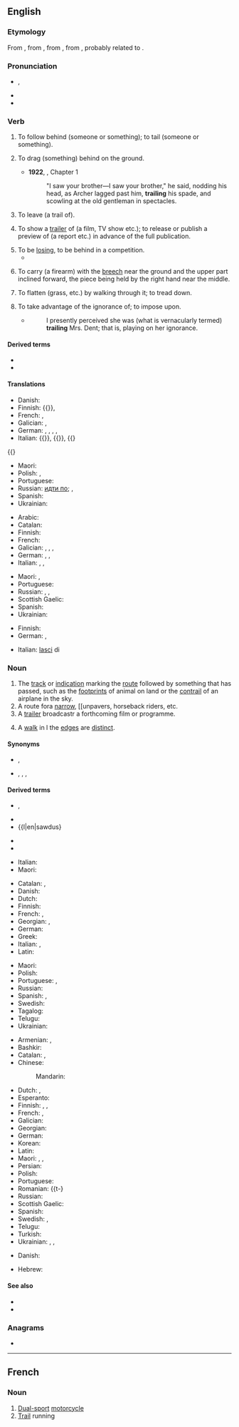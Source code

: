 {{also|Trail}}
==English==
{{wikipedia|dab=trail (disambiguation)|trail}}

===Etymology===
From {{inh|en|enm|trailen}}, from {{der|en|fro|trailler|t=to tow; pick up the scent of a quarry}}, from {{der|en|VL.|*tragulāre|t=to drag}}, from {{der|en|la|tragula|t=dragnet, javelin thrown by a strap}}, probably related to {{cog|la|trahere|t=to pull, drag along}}.

===Pronunciation===
* {{enPR|trāl}}, {{IPA|/tɹeɪl/|lang=en}}
* {{audio|En-us-trail.ogg|Audio (US)|lang=en}}
* {{rhymes|eɪl|lang=en}}

===Verb===
{{en-verb}}

# {{lb|en|transitive}} To follow behind (someone or something); to tail (someone or something).
#: {{ux|en|The hunters '''trailed''' their prey deep into the woods.}}
# {{lb|en|transitive}} To drag (something) behind on the ground.
#: {{ux|en|You'll get your coat all muddy if you '''trail''' it around like that.}}
#* '''1922''', {{w|Virginia Woolf}}, ''{{w|Jacob's Room}}'' Chapter 1
#*: "I saw your brother—I saw your brother," he said, nodding his head, as Archer lagged past him, '''trailing''' his spade, and scowling at the old gentleman in spectacles.
# {{lb|en|transitive}} To leave (a trail of).
#: {{ux|en|He walked into the house, soaking wet, and '''trailed''' water all over the place.}}
# {{lb|en|transitive}} To show a [[trailer]] of (a film, TV show etc.); to release or publish a preview of (a report etc.) in advance of the full publication.
#: {{ux|en|His new film was '''trailed''' on TV last night.}}
#: {{ux|en|There were no surprises in this morning's much-'''trailed''' budget statement.}}
# To be [[lose|losing]], to be behind in a competition.
#* {{quote-journal|lang=en|date=December 29, 2011|author=Keith Jackson|work=Daily Record
|title=[http://www.dailyrecord.co.uk/football/spl/celtic/2011/12/29/spl-celtic-1-rangers-0-86908-23665738/ SPL: Celtic 1 Rangers 0]
|passage=Neil Lennon and his players have, in almost no time at all, roared back from '''trailing''' Rangers by 15 points in November to ending the year two points clear.}}
# {{lb|en|military}} To carry (a firearm) with the [[breech]] near the ground and the upper part inclined forward, the piece being held by the right hand near the middle.
# To flatten (grass, etc.) by walking through it; to tread down.
#: {{rfquotek|Longfellow}}
# {{lb|en|dated}} To take advantage of the ignorance of; to impose upon.
#* {{rfdate||and other bibliographic particulars}} {{w|Charlotte Brontë}}
#*: I presently perceived she was (what is vernacularly termed) '''trailing''' Mrs. Dent; that is, playing on her ignorance.

====Derived terms====
<!--derived from the verb-->
* {{l|en|trailer}}
* {{l|en|trail off}}

====Translations====
{{trans-top|follow behind}}
* Danish: {{t}}
* Finnish: {{}}, {{t+|fi|j}}
* French: {{t+|fr|pister}}, {{t+|f}}
* Galician: {{t+|gl|seguir}}, {{t|gl}}
* German: {{t+|de|folgen}}, {{t+|de|ven}}, {{t+|de|nn}}, {{t|den}}, {{t+|de|nachsen}}
* Italian: {{}}, {{}}, {{}
{{}
* Maori: {{t|m}}
* Polish: {{t+|p}}, {{t+|pl}}
* Portuguese: {{t+|p}}
* Russian: [[идти по ]]; {{t+|ru|высле́ь|impf}}, {{t+|ru|ь|pf}}
* Spanish: {{t+|es|segr}}
* Ukrainian: {{t|uk|пер}}
{{trans-bottom}}

{{trans-top|drag behind}}
* Arabic: {{t|ar|جَرَّ}}
* Catalan: {{t+|ca|arrossegar}}
* Finnish: {{t+|fi|raahata}}
* French: {{t+|fr|traîner}}
* Galician: {{t|gl|arrousar}}, {{t|gl|ransir}}, {{t|gl|restrexar}}, {{t+|gl|arrastrar}}
* German: {{t+|de|schleppen}}, {{t+|de|schleifen}}, {{t+|de|ziehen}}
* Italian: {{t+|it|trascinare}}, {{t+|it|trainare}}, {{t+|it|strascicare}}
{{trans-mid}}
* Maori: {{t|mi|kitō}} {{qualifier|of a garment}}, {{t|mi|kitō}}
* Portuguese: {{t+|pt|arrastar}}
* Russian: {{t+|ru|тяну́ть}}, {{t+|ru|волочи́ть}}, {{t+|ru|тащи́ть}}
* Scottish Gaelic: {{t|gd|slaod}}
* Spanish: {{t+|es|arrastrar}}
* Ukrainian: {{t|uk|тягти}}
{{trans-bottom}}

{{trans-top|leave (a trail of)}}
* Finnish: {{t|fi}}
* German: {{t+|de|zurücklassen}}, {{t|de|eine S}}
{{trans-mid}}
* Italian: [[lasci]] [[]] di
{{t}}

===Noun===
{{wikipedia|trail|trail ()}}
{{en-noun}}

# The [[track]] or [[indication]] marking the [[route]] followed by something that has passed, such as the [[footprint]]s of animal on land or the [[contrail]] of an airplane in the sky.
# A route fora [[narrow]], [[unpavers, horseback riders, etc.
# A [[trailer]] broadcastr a forthcoming film or programme.
# {{lb|en|graph theory}} A [[walk]] in l the [[edge|edges]] are [[distinct]].

====Synonyms====
* {{sense|track of an animal}} {{l|en|spoor}}, {{l|en|sign}}
* {{sense|route for travel over land}} {{l|en|dirt track}}, {{l|en|footpath}}, {{l|en|path}}, {{l|en|track}}

====Derived terms====
{{rel-top3|Terms derived from ''trail'' (noun)}}
* {{l|en|condensation trail}}, {{l|en|contrail}}
* {{l|en|pa}}
* {{l|en|sawdus}
{{rel-mid3}}
* {{l|etrail}}
* {{l|en|tra }
* {{l|en|trr}} (see [[r]])
{{r}}
* {{l|en|trail}}
* {{l|en|tr}}
* {{l|en|trail}}
{{rel-bottom}}

====Translations====
{{trans-top|footprints or signs of something/someone has passed previously}}
* Catalan: {{t|ca}}
* German: {{}}
{{trans-mid}}
* Italian: {{t+}}
* Maori: {{t|mi|papar},ea}}
{{trans-}}

{{tr}}
* Catalan: {{t|ca|rastre|m}}, {{t+|ca|pista|f}}
* Danish: {{t|da|spor}}
* Dutch: {{t+|nl|spoor}}
* Finnish: {{t+|fi|jälki}}
* French: {{t+|fr|piste|f}}, {{t+|fr|traces|f-p}}
* Georgian: {{t|ka|ნაკვალევი}}, {{t|ka|კვალი}}
* German: {{t+|de|Spur|f}}
* Greek: {{t+|el|ίχνος|n}}
* Italian: {{t+|it|traccia|f}}, {{t+|it|pista|f}}
* Latin: {{t|la|vestīgia|n-p}}
{{trans-mid}}
* Maori: {{t|mi|makatea}}
* Polish: {{t+|pl|trop|m}}
* Portuguese: {{t+|pt|rasto|m}}, {{t+|pt|rastro|m}}
* Russian: {{t+|ru|след|m}}
* Spanish: {{t+|es|pista|f}}, {{t+|es|rastro|m}}
* Swedish: {{t+|sv|spår|n}}
* Tagalog: {{t|tl|bagnos}}
* Telugu: {{t+|te|జాడ|tr=jaaDa}}
* Ukrainian: {{t|uk|слід}}
{{trans-bottom}}

{{trans-top|route for travel over land}}
* Armenian: {{t+|hy|արահետ}}, {{t+|hy|շավիղ}}
* Bashkir: {{t|ba|һуҡмаҡ|sc=Cyrl}}
* Catalan: {{t+|ca|pista|f}}, {{t+|ca|corriol|m}}
* Chinese:
*: Mandarin: {{t-needed|cmn}}
* Dutch: {{t+|nl|route}}, {{t+|nl|pad|n}}
* Esperanto: {{t|eo|vojsulko}}
* Finnish: {{t+|fi|reitti}}, {{t|fi|eräreitti}}, {{t+|fi|polku}}
* French: {{t+|fr|piste|f}}, {{t+|fr|senter|m}}
* Galician: {{t+|gl|seiro|m}}
* Georgian: {{t|ka|ბიკი}}
* German: {{t+|de}, {{t+|de|Weg|m}}
* Greek: {{t+|el||n}}
* Italian: {{t|m}}, {{t+|it|pista|f}}
{}}
* Korean: {{t-needd|ko}}
* Latin: {{t|la|semit|f}}
* Maori: {{t|mi|u}}, {{t|mi|maheu}}, {{t|mi|ara}}
* Persian: {{t|fa|مالرو|}}
* Polish: {{t+|pl|śa|f}}
* Portuguese: {{t+|pt|f}}
* Romanian: {{t-}
* Russian: {{t+|ru|f}}
* Scottish Gaelic: {{te|f}}
* Spanish: {{t+|es|sem}}
* Swedish: {{t+|sv|sti|c}}, {{t+|sv|led|c}}
* Telugu: {{t}}
* Turkish: {{t-nee}}
* Ukrainian: {{t|uk|стежка}}, {{t|uk|стежи́|f}}, {{t|uk|стежи́нка}}
{{trans-bottom}}

{{trans-top|graph theory: a walk}}
* Danish: {{t+|da|tur|c}}
{{trans-mid}}
* Hebrew: {{t|he|מסילה|f}}
{{trans-bottom}}

====See also====
* {{l|en|path}}
* {{l|en|track}}

===Anagrams===
* {{anagrams|en|a=ailrt|litra|trial}}

----

==French==

===Noun===
{{fr-noun|f}}

# [[dual-sport#English|Dual-sport]] [[motorcycle]]
# [[trail#English|Trail]] running